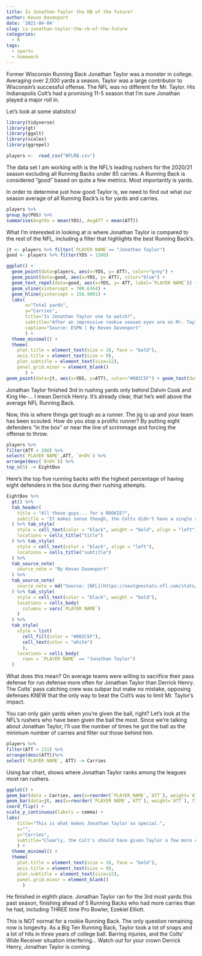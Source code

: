 ```yaml
---
title: Is Jonathan Taylor the RB of the future?
author: Kevon Davenport
date: '2021-04-04'
slug: is-jonathan-taylor-the-rb-of-the-future
categories:
  - R
tags:
  - sports
  - homework
---
```

Former Wisconsin Running Back Jonathan Taylor was a monster in college. Averaging over 2,000 yards a season, Taylor was a large contributor to Wisconsin's successful offense. The NFL was no different for Mr. Taylor. His Indianapolis Colt's had a promising 11-5 season that I'm sure Jonathan played a major roll in.

Let's look at some statistics!
```r
library(tidyverse)
library(gt)
library(ggalt)
library(scales)
library(ggrepel)
```

```r
players <-  read_csv("NFLRB.csv")
```

The data set I am working with is the NFL's leading rushers for the 2020/21 season excluding all Running Backs under 85 carries. A Running Back is considered "good" based on quite a few metrics. Most importantly is yards.

In order to determine just how good Taylor is, we need to find out what our season average of all Running Back's is for yards and carries.

```r
players %>% 
group_by(POS) %>% 
summarise(AvgYds = mean(YDS), AvgATT = mean(ATT))
```

What I'm interested in looking at is where Jonathan Taylor is compared to the rest of the NFL, including a filter that highlights the best Running Back's.

```r
jt <- players %>% filter(`PLAYER NAME`== "Jonathan Taylor")
good <- players %>% filter(YDS > 1500)
```


```r
ggplot() + 
  geom_point(data=players, aes(x=YDS, y= ATT), color="grey") + 
  geom_point(data=good, aes(x=YDS, y= ATT), color="blue") + 
  geom_text_repel(data=good, aes(x=YDS, y= ATT, label=`PLAYER NAME`)) +
  geom_vline(xintercept = 700.6364) + 
  geom_hline(yintercept = 156.9091) +
  labs(
       x="Total yards", 
       y="Carries", 
       title="Is Jonathan Taylor one to watch?", 
       subtitle="After an impressive rookie season eyes are on Mr. Taylor.", 
       caption="Source: ESPN | By Kevon Davenport"
       ) + 
  theme_minimal() + 
  theme(
    plot.title = element_text(size = 16, face = "bold"),
    axis.title = element_text(size = 9), 
    plot.subtitle = element_text(size=12), 
    panel.grid.minor = element_blank()
       ) +
geom_point(data=jt, aes(x=YDS, y=ATT), color="#002C5F") + geom_text(data=jt, aes(x=YDS, y=ATT, label="Jonathan Taylor"))
```
Jonathan Taylor finished 3rd in rushing yards only behind Dalvin Cook and King He-... I mean Derrick Henry. It's already clear, that he's well above the average NFL Running Back.


Now, this is where things get tough as a runner. The jig is up and your team has been scouted. How do you stop a prolific runner? By putting eight defenders "in the box" or near the line of scrimmage and forcing the offense to throw. 
```r
players %>% 
filter(ATT > 200) %>% 
select(`PLAYER NAME`,ATT, `8+D%`) %>%
arrange(desc(`8+D%`)) %>%
top_n(5) -> EightBox
```

Here's the top five running backs with the highest percentage of having eight defenders in the box during their rushing attempts.

```r
EightBox %>%
  gt() %>%
  tab_header(
    title = "All those guys... for a ROOKIE?",
    subtitle = "It makes sense though, the Colts didn't have a single receiver above 800 yards."
  ) %>% tab_style(
    style = cell_text(color = "black", weight = "bold", align = "left"),
    locations = cells_title("title")
  ) %>% tab_style(
    style = cell_text(color = "black", align = "left"),
    locations = cells_title("subtitle")
  ) %>%
  tab_source_note(
    source_note = "By Kevon Davenport"
  ) %>%
  tab_source_note(
    source_note = md("Source: [NFL](https://nextgenstats.nfl.com/stats/rushing#yards)")
  ) %>% tab_style(
    style = cell_text(color = "black", weight = "bold"),
    locations = cells_body(
      columns = vars(`PLAYER NAME`)
    )
  ) %>%
  tab_style(
    style = list(
      cell_fill(color = "#002C5F"),
      cell_text(color = "white")
      ),
    locations = cells_body(
      rows = `PLAYER NAME` == "Jonathan Taylor")
  )
```
What does this mean? On average teams were willing to sacrifice their pass defense for run defense more often for Jonathan Taylor than Derrick Henry. The Colts' pass catching crew was subpar but make no mistake, opposing defenses KNEW that the only way to beat the Colt's was to limit Mr. Taylor's impact.


You can only gain yards when you're given the ball, right? Let's look at the NFL's rushers who have been given the ball the most. Since we're talking about Jonathan Taylor, I'll use the number of times he got the ball as the minimum number of carries and filter out those behind him.

```r
players %>% 
filter(ATT > 231) %>% 
arrange(desc(ATT))%>% 
select(`PLAYER NAME`, ATT) -> Carries
```

Using bar chart, shows where Jonathan Taylor ranks among the leagues most ran rushers.
```r
ggplot() + 
geom_bar(data = Carries, aes(x=reorder(`PLAYER NAME`,`ATT`), weight=`ATT`)) + 
geom_bar(data=jt, aes(x=reorder(`PLAYER NAME`,`ATT`), weight=`ATT`), fill="#002C5F") + 
coord_flip() + 
scale_y_continuous(labels = comma) + 
labs(
    title="This is what makes Jonathan Taylor so special.", 
    x="", 
    y="Carries", 
    subtitle="Clearly, the Colt's should have given Taylor a few more carries\n just to see what he could've done with them.", caption="Source: ESPN | By Kevon Davenport"
    ) + 
  theme_minimal() + 
  theme(
    plot.title = element_text(size = 16, face = "bold"),
    axis.title = element_text(size = 9), 
    plot.subtitle = element_text(size=12), 
    panel.grid.minor = element_blank()
      )
```
He finished in eighth place. Jonathan Taylor ran for the 3rd most yards this past season, finishing ahead of 5 Running Backs who had more carries than he had, including THREE time Pro Bowler, Ezekiel Elliott. 

This is NOT normal for a rookie Running Back. The only question remaining now is longevity. As a Big Ten Running Back, Taylor took a lot of snaps and a lot of hits in three years of college ball. Barring injuries, and the Colts' Wide Receiver situation interfering... Watch out for your crown Derrick Henry, Jonathan Taylor is coming.
